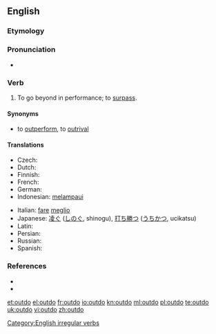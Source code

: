 ==English==

===Etymology===
{{prefix|out|do}}

===Pronunciation===
* {{IPA|/'ɑʊtdu/}}

===Verb===
{{en-verb|outdoes|outdoing|outdid|outdone}}

# {{transitive}} To go beyond in performance; to [[surpass]].

====Synonyms====
* {{sense|to surpass}} to [[outperform]], to [[outrival]]

====Translations====
{{trans-top}}
* Czech: {{t-|cs|překonat}}
* Dutch: {{t+|nl|overtreffen}}
* Finnish: {{t|fi|päihittää}}
* French: {{t+|fr|surpasser}}
* German: {{t-|de|übertreffen}}
* Indonesian: [[lampau|melampaui]]
{{trans-mid}}
* Italian: [[fare]] [[meglio]]
* Japanese: [[凌ぐ]] ([[しのぐ]], shinogu), [[打ち勝つ]] ([[うちかつ]], ucikatsu)
* Latin: {{t-|la|supero|alt=superō}}
* Persian:{{t|fa|بهتر انجام دادن از کسی دیگر}}
* Russian:{{t|ru|превзойти}}
* Spanish: {{t+|es|exceder}} {{t-|es|sobrepasar}}
{{trans-bottom}}

===References===
* {{R:Century 1911}}
* {{R:Webster 1913}}

[[Category:English irregular verbs]]

[[et:outdo]]
[[el:outdo]]
[[fr:outdo]]
[[io:outdo]]
[[kn:outdo]]
[[ml:outdo]]
[[pl:outdo]]
[[te:outdo]]
[[uk:outdo]]
[[vi:outdo]]
[[zh:outdo]]
